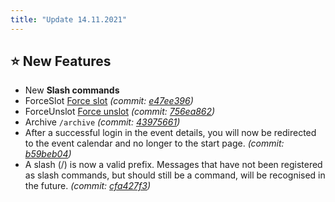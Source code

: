 ```yaml
---
title: "Update 14.11.2021"
---
```


## ⭐ New Features

* New **Slash commands**
* ForceSlot [Force slot](/en/integrations/discord/bot-commands/force-slot) *(commit:* [*e47ee396*](https://github.com/Alf-Melmac/slotbotServer/commit/e47ee39645a30ebafb09d030697f6654a4c14cfe)*)*
* ForceUnslot [Force unslot](/en/integrations/discord/bot-commands/force-unslot) *(commit:* [*756ea862*](https://github.com/Alf-Melmac/slotbotServer/commit/756ea862b323851c63ab394d246401d8f532a4f7)*)*
* Archive `/archive` *(commit:* [*43975661*](https://github.com/Alf-Melmac/slotbotServer/commit/439756610f87ebc9d734003ea7c8a13e1be340c1)*)*
* After a successful login in the event details, you will now be redirected to the event calendar and no longer to the start page. *(commit:* [*b59beb04*](https://github.com/Alf-Melmac/slotbotServer/commit/b59beb04c82b077fff17c246cb1ac3cf30da8b64)*)*
* A slash (/) is now a valid prefix. Messages that have not been registered as slash commands, but should still be a command, will be recognised in the future. *(commit:* [*cfa427f3*](https://github.com/Alf-Melmac/slotbotServer/commit/cfa427f343c92529d36353bf54743c969416c62f)*)*
